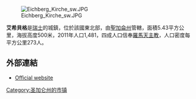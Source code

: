 [[Image:Eichberg_Kirche_sw.JPG|right]]

'''艾希貝格'''是[[瑞士|瑞士]]的城鎮，位於該國東北部，由[[聖加侖州|聖加侖州]]管轄，面積5.43平方公里，海拔高度500米，2011年人口1,481，四成人口信奉[[羅馬天主教|羅馬天主教]]，人口密度每平方公里273人。

==外部連結==
* [http://www.eichberg.ch Official website] {{de icon}}

{{Switzerland-geo-stub}}
[[Category:圣加仑州的市镇|Category:圣加仑州的市镇]]